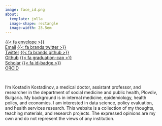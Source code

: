 ```yaml
---
image: face_id.png
about: 
  template: jolla
  image-shape: rectangle
  image-width: 23.5em
---
```


::: {.btn-group role="group" aria-label="Social Links"}
[{{< fa envelope >}}<br>Email](mailto:kostadinr.kostadinov@mu-plovdiv.bg){.btn .btn-secondary .btn role="button" data-toggle="data" title="email"} [{{< fa brands twitter >}}<br>Twitter](https://x.com/kostadinoffMD){.btn .btn-secondary .btn role="button" data-toggle="data" title="twitter"} [{{< fa brands github >}}<br>Github](https://github.com/kostadinoff){.btn .btn-secondary .btn role="button" data-toggle="data" title="github"} [{{< fa graduation-cap >}}<br>Scholar](https://scholar.google.com/citations?user=nQOcsJkAAAAJ&hl=en){.btn .btn-secondary .btn role="button" data-toggle="data" title="scholar"} [{{< fa id-badge >}}<br>ORCID](https://orcid.org/0000-0003-1414-8738){.btn .btn-secondary .btn role="button" data-toggle="data" title="ORCID"}
:::

<br>

I’m Kostadin Kostadinov, a medical doctor, assistant professor, and researcher in the department of social medicine and public health, Plovdiv, Bulgaria. My background is in internal medicine, epidemiology, health policy, and economics. I am interested in data science, policy evaluation, and health services research. This website is a collection of my thoughts, teaching materials, and research projects. The expressed opinions are my own and do not represent the views of any institution. 